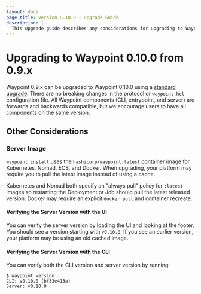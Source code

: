 ```yaml
---
layout: docs
page_title: Version 0.10.0 - Upgrade Guide
description: |-
  This upgrade guide describes any considerations for upgrading to Waypoint 0.10.0.
---
```


# Upgrading to Waypoint 0.10.0 from 0.9.x

Waypoint 0.9.x can be upgraded to Waypoint 0.10.0 using a [standard upgrade](/waypoint/docs/upgrading#standard-upgrade).
There are no breaking changes in the protocol or `waypoint.hcl` configuration file. All
Waypoint components (CLI, entrypoint, and server) are forwards and backwards
compatible, but we encourage users to have all components on the same version.

## Other Considerations

### Server Image

`waypoint install` uses the `hashicorp/waypoint:latest` container image for
Kubernetes, Nomad, ECS, and Docker. When upgrading, your platform may require
you to pull the latest image instead of using a cache.

Kubernetes and Nomad both specify an "always pull" policy for `:latest` images
so restarting the Deployment or Job should pull the latest released version.
Docker may require an explicit `docker pull` and container recreate.

#### Verifying the Server Version with the UI

You can verify the server version by loading the UI and looking at the footer.
You should see a version starting with `v0.10.0`. If you see an earlier version,
your platform may be using an old cached image.

#### Verifying the Server Version with the CLI

You can verify both the CLI version and server version by running:

```shell-session
$ waypoint version
CLI: v0.10.0 (bf33e413a)
Server: v0.10.0
```
